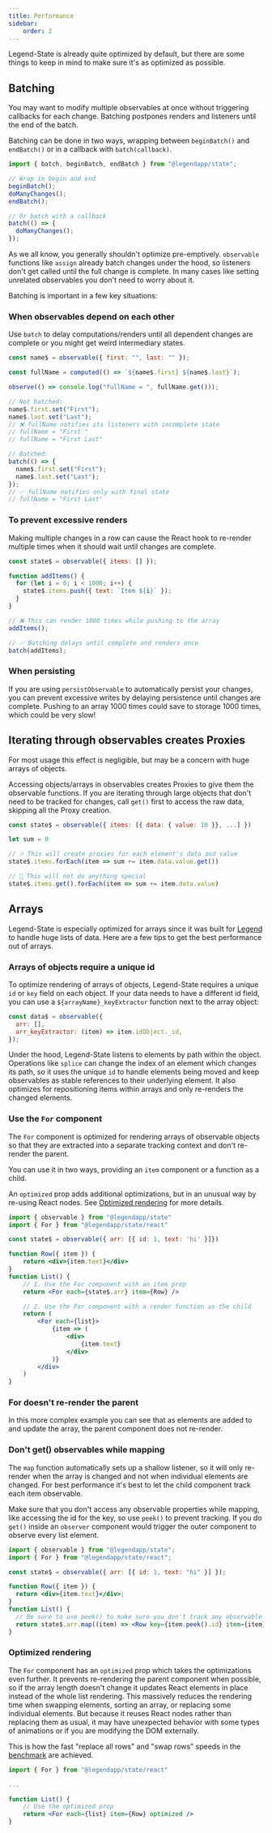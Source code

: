 ```yaml
---
title: Performance
sidebar:
    order: 2
---
```



Legend-State is already quite optimized by default, but there are some things to keep in mind to make sure it's as optimized as possible.

## Batching

You may want to modify multiple observables at once without triggering callbacks for each change. Batching postpones renders and listeners until the end of the batch.

Batching can be done in two ways, wrapping between `beginBatch()` and `endBatch()` or in a callback with `batch(callback)`.

```js
import { batch, beginBatch, endBatch } from "@legendapp/state";

// Wrap in begin and end
beginBatch();
doManyChanges();
endBatch();

// Or batch with a callback
batch(() => {
  doManyChanges();
});
```

As we all know, you generally shouldn't optimize pre-emptively. `observable` functions like `assign` already batch changes under the hood, so listeners don't get called until the full change is complete. In many cases like setting unrelated observables you don't need to worry about it.

Batching is important in a few key situations:

### When observables depend on each other

Use `batch` to delay computations/renders until all dependent changes are complete or you might get weird intermediary states.

```js
const name$ = observable({ first: "", last: "" });

const fullName = computed(() => `${name$.first} ${name$.last}`);

observe(() => console.log("fullName = ", fullName.get()));

// Not batched:
name$.first.set("First");
name$.last.set("Last");
// ❌ fullName notifies its listeners with incomplete state
// fullName = "First "
// fullName = "First Last"

// Batched:
batch(() => {
  name$.first.set("First");
  name$.last.set("Last");
});
// ✅ fullName notifies only with final state
// fullName = "First Last"
```

### To prevent excessive renders

Making multiple changes in a row can cause the React hook to re-render multiple times when it should wait until changes are complete.

```js
const state$ = observable({ items: [] });

function addItems() {
  for (let i = 0; i < 1000; i++) {
    state$.items.push({ text: `Item ${i}` });
  }
}

// ❌ This can render 1000 times while pushing to the array
addItems();

// ✅ Batching delays until complete and renders once
batch(addItems);
```

### When persisting

If you are using `persistObservable` to automatically persist your changes, you can prevent excessive writes by delaying persistence until changes are complete. Pushing to an array 1000 times could save to storage 1000 times, which could be very slow!

## Iterating through observables creates Proxies

For most usage this effect is negligible, but may be a concern with huge arrays of objects.

Accessing objects/arrays in observables creates Proxies to give them the observable functions. If you are iterating through large objects that don't need to be tracked for changes, call `get()` first to access the raw data, skipping all the Proxy creation.

```js
const state$ = observable({ items: [{ data: { value: 10 }}, ...] })

let sum = 0

// 🔥 This will create proxies for each element's data and value
state$.items.forEach(item => sum += item.data.value.get())

// 💨 This will not do anything special
state$.items.get().forEach(item => sum += item.data.value)
```

## Arrays

Legend-State is especially optimized for arrays since it was built for [Legend](https://www.legendapp.com) to handle huge lists of data. Here are a few tips to get the best performance out of arrays.

### Arrays of objects require a unique id

To optimize rendering of arrays of objects, Legend-State requires a unique `id` or `key` field on each object. If your data needs to have a different id field, you can use a `${arrayName}_keyExtractor` function next to the array object:

```js
const data$ = observable({
  arr: [],
  arr_keyExtractor: (item) => item.idObject._id,
});
```

Under the hood, Legend-State listens to elements by path within the object. Operations like `splice` can change the index of an element which changes its path, so it uses the unique `id` to handle elements being moved and keep observables as stable references to their underlying element. It also optimizes for repositioning items within arrays and only re-renders the changed elements.

### Use the `For` component

The `For` component is optimized for rendering arrays of observable objects so that they are extracted into a separate tracking context and don't re-render the parent.

You can use it in two ways, providing an `item` component or a function as a child.

An `optimized` prop adds additional optimizations, but in an unusual way by re-using React nodes. See [Optimized rendering](#optimized-rendering) for more details.

```jsx
import { observable } from "@legendapp/state"
import { For } from "@legendapp/state/react"

const state$ = observable({ arr: [{ id: 1, text: 'hi' }]})

function Row({ item }) {
    return <div>{item.text}</div>
}
function List() {
    // 1. Use the For component with an item prop
    return <For each={state$.arr} item={Row} />

    // 2. Use the For component with a render function as the child
    return (
        <For each={list}>
            {item => (
                <div>
                    {item.text}
                </div>
            )}
        </div>
    )
}
```

### For doesn't re-render the parent

In this more complex example you can see that as elements are added to and update the array, the parent component does not re-render.

<TodosExample />

### Don't get() observables while mapping

The `map` function automatically sets up a shallow listener, so it will only re-render when the array is changed and not when individual elements are changed. For best performance it's best to let the child component track each item observable.

Make sure that you don't access any observable properties while mapping, like accessing the id for the key, so use `peek()` to prevent tracking. If you do `get()` inside an `observer` component would trigger the outer component to observe every list element.

```jsx
import { observable } from "@legendapp/state";
import { For } from "@legendapp/state/react";

const state$ = observable({ arr: [{ id: 1, text: "hi" }] });

function Row({ item }) {
  return <div>{item.text}</div>;
}
function List() {
  // Be sure to use peek() to make sure you don't track any observable fields here
  return state$.arr.map((item) => <Row key={item.peek().id} item={item} />);
}
```

### Optimized rendering

The `For` component has an `optimized` prop which takes the optimizations even further. It prevents re-rendering the parent component when possible, so if the array length doesn't change it updates React elements in place instead of the whole list rendering. This massively reduces the rendering time when swapping elements, sorting an array, or replacing some individual elements. But because it reuses React nodes rather than replacing them as usual, it may have unexpected behavior with some types of animations or if you are modifying the DOM externally.

This is how the fast "replace all rows" and "swap rows" speeds in the [benchmark](../../intro/fast#benchmark) are achieved.

```jsx
import { For } from "@legendapp/state/react"

...

function List() {
    // Use the optimized prop
    return <For each={list} item={Row} optimized />
}
```
